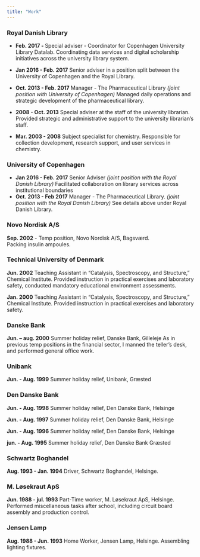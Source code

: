 ```yaml
---
title: "Work"
---
```



### Royal Danish Library
  - **Feb. 2017 - ** Special adviser - Coordinator for Copenhagen University Library Datalab.  Coordinating  data services and digital scholarship initiatives across the university library system.
  - **Jan 2016 - Feb. 2017** Senior adviser in a position split between the University of Copenhagen and the Royal Library.  
  - **Oct. 2013 - Feb. 2017** Manager - The Pharmaceutical Library _(joint position with University of Copenhagen)_ Managed daily operations and strategic development of the pharmaceutical library.


  - **2008 - Oct. 2013** Special adviser at the staff of the university librarian. Provided strategic and administrative support to the university librarian’s staff.
  - **Mar. 2003 - 2008** Subject specialist for chemistry. Responsible for collection development, research support, and user services in chemistry.

### University of Copenhagen

  - **Jan 2016 - Feb. 2017** Senior Adviser _(joint position with the Royal Danish Library)_ Facilitated collaboration on library services across institutional boundaries
  - **Oct. 2013 - Feb 2017** Manager - The Pharmaceutical Library.  _(joint position with the Royal Danish Library)_ See details above under Royal Danish Library.
  


### Novo Nordisk A/S

**Sep. 2002** - Temp position, Novo Nordisk A/S, Bagsværd.  
Packing insulin ampoules.

### Technical University of Denmark
**Jun. 2002** Teaching Assistant in "Catalysis, Spectroscopy, and Structure," Chemical Institute.
Provided instruction in practical exercises and laboratory safety, conducted mandatory educational environment assessments.

**Jan. 2000** Teaching Assistant in "Catalysis, Spectroscopy, and Structure," Chemical Institute.
Provided instruction in practical exercises and laboratory safety.

### Danske Bank
**Jun. -- aug. 2000** Summer holiday relief, Danske Bank, Gilleleje
As in previous temp positions in the financial sector, I manned the teller's
desk, and performed general office work.

### Unibank
**Jun. - Aug. 1999** Summer holiday relief, Unibank, Græsted

### Den Danske Bank
**Jun. - Aug. 1998** Summer holiday relief, Den Danske Bank, Helsinge

**Jun. - Aug. 1997** Summer holiday relief, Den Danske Bank, Helsinge

**Jun. - Aug. 1996** Summer holiday relief, Den Danske Bank, Helsinge

**jun. - Aug. 1995** Summer holiday relief, Den Danske Bank Græsted

### Schwartz Boghandel
**Aug. 1993 - Jan. 1994** Driver, Schwartz Boghandel, Helsinge.


### M. Løsekraut ApS
**Jun. 1988 - jul. 1993** Part-Time worker, M. Løsekraut ApS, Helsinge.  
Performed miscellaneous tasks after school, including circuit board assembly and production control.

### Jensen Lamp
**Aug. 1988 - Jun. 1993** Home Worker, Jensen Lamp, Helsinge.
Assembling lighting fixtures.
